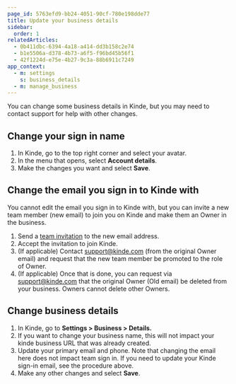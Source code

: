 ```yaml
---
page_id: 5763efd9-bb24-4051-90cf-780e198dde77
title: Update your business details
sidebar:
  order: 1
relatedArticles:
  - 0b411dbc-6394-4a18-a414-dd3b158c2e74
  - b1e5506a-d378-4b73-a6f5-f96bd45b56f1
  - 42f1224d-e75e-4b27-9c3a-88b6911c7249
app_context:
  - m: settings
    s: business_details
  - m: manage_business
---
```


You can change some business details in Kinde, but you may need to contact support for help with other changes.

## Change your sign in name

1. In Kinde, go to the top right corner and select your avatar.
2. In the menu that opens, select **Account details**.
3. Make the changes you want and select **Save**.

## Change the email you sign in to Kinde with

You cannot edit the email you sign in to Kinde with, but you can invite a new team member (new email) to join you on Kinde and make them an Owner in the business. 

1. Send a [team invitation](/get-started/team-and-account/add-team-members/) to the new email address.
2. Accept the invitation to join Kinde.
3. (If applicable) Contact support@kinde.com (from the original Owner email) and request that the new team member be promoted to the role of Owner.
4. (If applicable) Once that is done, you can request via support@kinde.com that the original Owner (Old email) be deleted from your business. Owners cannot delete other Owners.

## Change business details

1. In Kinde, go to **Settings > Business > Details.**
2. If you want to change your business name, this will not impact your kinde business URL that was already created.
3. Update your primary email and phone. Note that changing the email here does not impact team sign in. If you need to update your Kinde sign-in email, see the procedure above.
4. Make any other changes and select **Save**.
